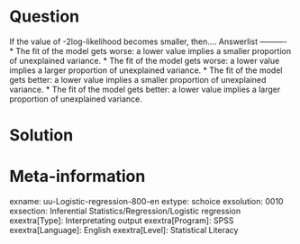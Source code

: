 Question
========
  
If the value of -2log-likelihood becomes smaller, then.... 
Answerlist
----------
* The fit of the model gets worse: a lower value implies a smaller proportion of unexplained variance.
* The fit of the model gets worse: a lower value implies a larger proportion of unexplained variance.
* The fit of the model gets better: a lower value implies a smaller proportion of unexplained variance.
* The fit of the model gets better: a lower value implies a larger proportion of unexplained variance.


Solution
========

Meta-information
================
exname: uu-Logistic-regression-800-en
extype: schoice
exsolution: 0010
exsection: Inferential Statistics/Regression/Logistic regression
exextra[Type]: Interpretating output
exextra[Program]: SPSS
exextra[Language]: English
exextra[Level]: Statistical Literacy
